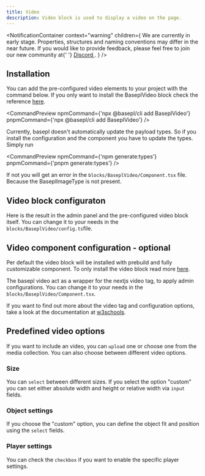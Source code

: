 ```yaml
---
title: Video
description: Video block is used to display a video on the page.
---
```


<NotificationContainer
  context="warning"
  children={
    <span>
      We are currently in early stage. Properties, structures and naming
      conventions may differ in the near future. If you would like to provide
      feedback, please feel free to join our new community at{' '}
      <a href="https://discord.gg/b99KZMW2" target="_blank">
        Discord
      </a>
      .
    </span>
  }
/>

## Installation

You can add the pre-configured video elements to your project with the command below. If you only want to install the BaseplVideo block check the reference [here](/docs/getting-started).

<CommandPreview
  npmCommand={'npx @basepl/cli add BaseplVideo'}
  pnpmCommand={'npx @basepl/cli add BaseplVideo'}
/>

Currently, basepl doesn't automatically update the payload types. So if you install the configuration and the component you have to update the types.
Simply run

<CommandPreview
  npmCommand={'npm generate:types'}
  pnpmCommand={'pnpm generate:types'}
/>

If not you will get an error in the `blocks/BaseplVideo/Component.tsx` file. Because the BaseplImageType is not present.

## Video block configuraton

Here is the result in the admin panel and the pre-configured video block itself. You can change it to your needs in the `blocks/BaseplVideo/config.ts`file.

<BlockPreview name="BaseplVideo" imagePath="admin-button.png" />

## Video component configuration - optional

Per default the video block will be installed with prebuild and fully customizable component. To only install the video block read more [here](/docs/getting-started).

The basepl video act as a wrapper for the nextjs video tag, to apply admin configurations. You can change it to your needs in the `blocks/BaseplVideo/Component.tsx`.

<ComponentPreview sampleName="video-loop-silent" componentName="BaseplVideo" />

If you want to find out more about the video tag and configuration
options, take a look at the documentation at [w3schools](https://www.w3schools.com/tags/tag_video.asp).

## Predefined video options

If you want to include an video, you can `upload` one or choose one from the media collection. You can also choose between different video options.

### Size

You can `select` between different sizes. If you select the option "custom" you can set either absolute width and height or relative width via `input` fields.

<Badges label="Size" text="Fill,Custom" />
<Badges label="Absolute width" text="true,false" />
<Badges label="Width" text="absolute value,relative value" />
<Badges label="Height" text="absolute value" />

### Object settings

If you choose the "custom" option, you can define the object fit and position using the `select` fields.

<Badges label="Object fit" text="Cover,Contain,Fill" />
<Badges label="Object position" text="Top,Bottom,Left,Right,Center" />

### Player settings

You can check the `checkbox` if you want to enable the specific player settings.

<Badges label="Control panel" text="true,false" />
<Badges label="Autoplay" text="true,false" />
<Badges label="Loop sequence" text="true,false" />
<Badges label="Muted audio" text="true,false" />
